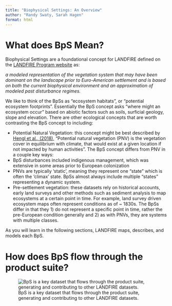 ```yaml
---
title: "Biophysical Settings: An Overview"
author: "Randy Swaty, Sarah Hagen"
format: html
---
```


# What does BpS Mean?

Biophysical Settings are a foundational concept for LANDFIRE defined on the [LANDFIRE Program website](https://landfire.gov/vegetation/bps) as:

*a modeled representation of the vegetation system that may have been dominant on the landscape prior to Euro-American settlement and is based on both the current biophysical environment and an approximation of modeled past disturbance regimes.*

We like to think of the BpSs as “ecosystem habitats”, or “potential ecosystem footprints”. Essentially the BpS concept asks “where might an ecosystem occur” based on abiotic factors such as soils, surficial geology, slope and elevation. There are other ecological concepts that are worth contrasting the BpS concept to including:

-   Potential Natural Vegetation: this concept might be best described by [Hengl et al., (2018),](https://peerj.com/articles/5457/?ref=https%3A%2F%2Fgithubhelp.com) “Potential natural vegetation (PNV) is the vegetation cover in equilibrium with climate, that would exist at a given location if not impacted by human activities”. The BpS concept differs from PNV in a couple key ways:
-   BpS disturbances included indigenous management, which was extensive in some areas prior to European colonization
-   PNVs are typically ‘static’, meaning they represent one “state” which is often the ‘climax’ state. BpSs almost always include multiple “states” representing a dynamic system.
-   Pre-settlement vegetation: these datasets rely on historical accounts, early land surveys and other methods such as sediment analysis to map ecosystems at a certain point in time. For example, land survey driven ecosystem maps often represent conditions as of \~ 1830s. The BpSs differ in that they 1) do not represent a specific point in time, rather the pre-European condition generally and 2) as with PNVs, they are systems with multiple classes.

As you will learn in the following sections, LANDFIRE maps, describes, and models each BpS.

# How does BpS flow through the product suite?

![BpS is a key dataset that flows through the product suite, generating and contributing to other LANDFIRE datasets.](/images/BpS_Flow.png){fig-alt="BpS Models and Descriptions contribute to Succession Class data, and the FBFM ruleset. They generate Fire Regime Attributes, Reference Conditions, and Historical Range of Variability. They support the creation of BpS Spatial data. In addition, Succession Class, Reference Conditions, and BpS Spatial data all combine to create LANDFIRE's vegetation departure and Vegetation Condition Class datasets."}
